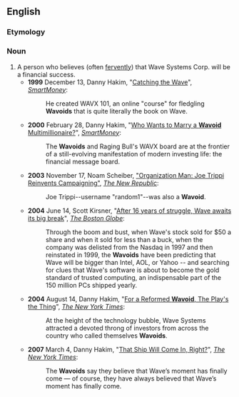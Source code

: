 ==English==

===Etymology===
{{suffix|wave|oid|lang=en}}

===Noun===
{{en-noun}}

# A person who believes (often [[fervently]]) that Wave Systems Corp. will be a financial success.
#* '''1999''' December 13, Danny Hakim, "[http://www.smartmoney.com/stockwatch/index.cfm?story=199912132 Catching the Wave]", ''[[w:SmartMoney|SmartMoney]]'':
#*: He created WAVX 101, an online "course" for fledgling '''Wavoids''' that is quite literally the book on Wave.
#* '''2000''' February 28, Danny Hakim, "[http://www.smartmoney.com/stockwatch/index.cfm?story=200002281 Who Wants to Marry a '''Wavoid''' Multimillionaire?]", ''[[w:SmartMoney|SmartMoney]]'':
#*: The '''Wavoids''' and Raging Bull's WAVX board are at the frontier of a still-evolving manifestation of modern investing life: the financial message board.
#* '''2003''' November 17, Noam Scheiber, [http://www.tnr.com/article/organization-man "Organization Man: Joe Trippi Reinvents Campaigning"], ''[[w:The New Republic|The New Republic]]'':
#*: Joe Trippi--username "random1"--was also a '''Wavoid'''.
#* '''2004''' June 14, Scott Kirsner, "[http://www.boston.com/business/technology/articles/2004/06/14/after_16_years_of_struggle_wave_awaits_its_big_break?mode=PF After 16 years of struggle, Wave awaits its big break]", ''[[w:The Boston Globe|The Boston Globe]]'':
#*: Through the boom and bust, when Wave's stock sold for $50 a share and when it sold for less than a buck, when the company was delisted from the Nasdaq in 1997 and then reinstated in 1999, the '''Wavoids''' have been predicting that Wave will be bigger than Intel, AOL, or Yahoo -- and searching for clues that Wave's software is about to become the gold standard of trusted computing, an indispensable part of the 150 million PCs shipped yearly.
#* '''2004''' August 14, Danny Hakim, "[http://query.nytimes.com/gst/fullpage.html?res=9C00E2D7163EF932A1575BC0A9629C8B63 For a Reformed '''Wavoid''', The Play's the Thing]", ''[[w:The New York Times|The New York Times]]'':
#*: At the height of the technology bubble, Wave Systems attracted a devoted throng of investors from across the country who called themselves '''Wavoids'''.
#* '''2007''' March 4, Danny Hakim, "[http://www.nytimes.com/2007/03/04/business/yourmoney/04wave.html That Ship Will Come In, Right?]", ''[[w:The New York Times|The New York Times]]'':
#*: The '''Wavoids''' say they believe that Wave’s moment has finally come — of course, they have always believed that Wave’s moment has finally come.